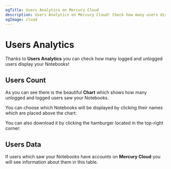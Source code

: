```yaml
---
ogTitle: Users Analytics on Mercury Cloud    
description: Users Analytics on Mercury Cloud! Check how many users display your Notebooks.
ogImage: cloud
---
```



# Users Analytics

Thanks to **Users Analytics** you can check how many logged and unlogged users display your Notebooks!

## Users Count

<Screenshot src={chartPng} alt="Users Analytics as a chart."/>

As you can see there is the beautiful **Chart** which shows how many unlogged and logged users saw your Notebooks. 

You can choose which Notebooks will be displayed by clicking their names which are placed above the chart:

<Screenshot src={choicePng} alt = "Chose your Notebook." />

You can also download it by clicking the hamburger located in the top-right corner:

<Screenshot src={downloadPng} alt="Download your charts." />

## Users Data 

If users which saw your Notebooks have accounts on **Mercury Cloud** you will see information about them in this table. 

<Screenshot src={loggedusersPng} alt="Users Analytics as a table."/>

